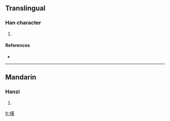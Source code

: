 ==Translingual==

===Han character===
{{Han char|rn=75|rad=木|as=11|sn=15|four=4495<sub>8</sub>|canj=木廿竹十 (DTHJ)}}

# {{defn|Han|sort=木11}}

====References====
* {{Han ref|kx=0551.100|dkj=15463|hdz=21275.020|uh=6A25|ud=27173|bh=E5E9|bd=58857}}

----

==Mandarin==

===Hanzi===
{{cmn-hanzi|pin=[[péng]] ([[peng2]])|wg=p'eng<sup>2</sup>}}

# {{defn|Mandarin}}

[[fr:樥]]
